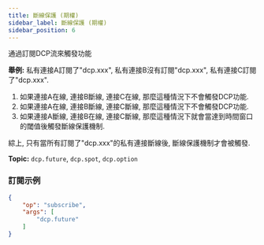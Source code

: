 ```yaml
---
title: 斷線保護 (期權)
sidebar_label: 斷線保護 (期權)
sidebar_position: 6
---
```


通過訂閱DCP流來觸發功能

**舉例:** 私有連接A訂閱了"dcp.xxx", 私有連接B沒有訂閱"dcp.xxx", 私有連接C訂閱了"dcp.xxx".
1. 如果連接A在線, 連接B斷線, 連接C在線, 那麼這種情況下不會觸發DCP功能.
2. 如果連接A在線, 連接B斷線, 連接C斷線, 那麼這種情況下不會觸發DCP功能.
3. 如果連接A斷線, 連接B在線, 連接C斷線, 那麼這種情況下就會當達到時間窗口的閾值後觸發斷線保護機制.

綜上, 只有當所有訂閱了"dcp.xxx"的私有連接斷線後, 斷線保護機制才會被觸發.

**Topic:** `dcp.future`, `dcp.spot`, `dcp.option`

### 訂閱示例
```json
{
    "op": "subscribe",
    "args": [
        "dcp.future"
    ]
}
```